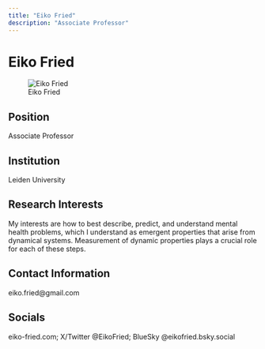 ```yaml
---
title: "Eiko Fried"
description: "Associate Professor"
---
```


# Eiko Fried

![Eiko Fried](files/images/%7B%7Blast_name%7D%7D.jpg)

## Position

Associate Professor

## Institution

Leiden University

## Research Interests

My interests are how to best describe, predict, and understand mental health problems, which I understand as emergent properties that arise from dynamical systems. Measurement of dynamic properties plays a crucial role for each of these steps.

## Contact Information

eiko.fried@gmail.com

## Socials

eiko-fried.com; X/Twitter @EikoFried; BlueSky @eikofried.bsky.social